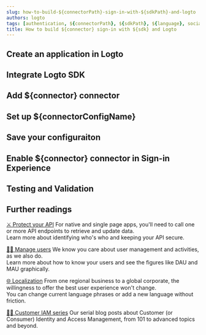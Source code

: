 ```yaml
---
slug: how-to-build-${connectorPath}-sign-in-with-${sdkPath}-and-logto
authors: logto
tags: [authentication, ${connectorPath}, ${sdkPath}, ${language}, social-sign-in, sign-in, login]
title: How to build ${connector} sign-in with ${sdk} and Logto
---
```


<!--
  We have to divide templates into sections because imported mdx will not show in the TOC.
  There's no way to customize TOC either. :-)

  @see https://github.com/facebook/docusaurus/issues/3915
-->



<!-- truncate -->

<Intro connector={connector} sdk="${sdk}" link="${sdkOfficialLink}" />

## Create an application in Logto

<CreateApplication type="${appType}" framework="${framework}" />

## Integrate Logto SDK

<IntegrateSdk />

## Add ${connector} connector

<AddSocialConnector connector={connector} />

## Set up ${connectorConfigName}

<ConnectorGuide />

## Save your configuraiton

<SaveYourConfiguration connector={connector} />

## Enable ${connector} connector in Sign-in Experience

<EnableSocialConnector connector={connector} />

## Testing and Validation

<TestingAndValidation connector={connector} sdk="${sdk}" />

## Further readings

[⚔️ Protect your API](/docs/recipes/protect-your-api/) For native and single page apps, you'll need to call one or more API endpoints to retrieve and update data.<br/>
Learn more about identifying who's who and keeping your API secure.

[🧑‍🚀 Manage users](/docs/recipes/manage-users/) We know you care about user management and activities, as we also do.<br/>
Learn more about how to know your users and see the figures like DAU and MAU graphically.

[🌐 Localization](/docs/recipes/customize-sie/localized-language) From one regional business to a global corporate, the willingness to offer the best user experience won't change.<br/>
You can change current language phrases or add a new language without friction.

[🧑‍🎓 Customer IAM series](/blog/tags/ciam) Our serial blog posts about Customer (or Consumer) Identity and Access Management, from 101 to advanced topics and beyond.

